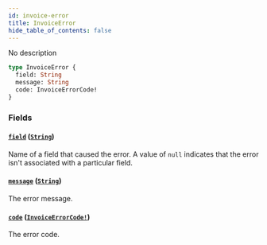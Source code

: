 ```yaml
---
id: invoice-error
title: InvoiceError
hide_table_of_contents: false
---
```


No description

```graphql
type InvoiceError {
  field: String
  message: String
  code: InvoiceErrorCode!
}
```

### Fields

#### [`field`](#) ([`String`](../../../developer/api-reference/scalars/string))

Name of a field that caused the error. A value of `null` indicates that the error isn't associated with a particular field.

#### [`message`](#) ([`String`](../../../developer/api-reference/scalars/string))

The error message.

#### [`code`](#) ([`InvoiceErrorCode!`](../../../developer/api-reference/enums/invoice-error-code))

The error code.
